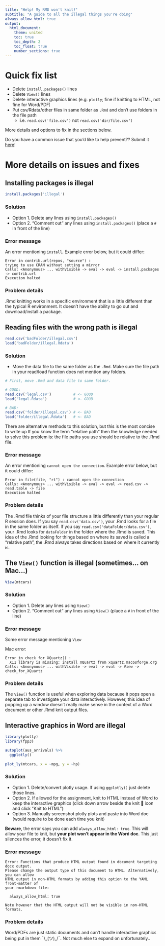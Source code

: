 ```yaml
---
title: "Help! My RMD won't knit!"
subtitle: "A guide to all the illegal things you're doing"
always_allow_html: true
output: 
  html_document:
    theme: united
    toc: true
    toc_depth: 2
    toc_float: true
    number_sections: true
---
```


# Quick fix list

* Delete `install.packages()` lines
* Delete `View()` lines
* Delete interactive graphics lines (e.g. `plotly`; fine if knitting to HTML, not fine for Word/PDF)
* Put csv/Rdata/other files in same folder as `.Rmd` and don't use folders in the file path
  * i.e. `read.csv('file.csv')` not `read.csv('dir/file.csv')`

More details and options to fix in the sections below.

Do you have a common issue that you'd like to help prevent?? Submit it [here](https://github.com/AdamSpannbauer/UTKnittingFixes/issues/new)!

# More details on issues and fixes

## Installing packages is illegal

```r
install.packages('illegal')
```

### Solution

* Option 1. Delete any lines using `install.packages()`
* Option 2. "Comment out" any lines using `install.packages()` (place a `#` in front of the line)

### Error message

An error mentioning `install`.  Example error below, but it could differ:

```
Error in contrib.url(repos, "source") : 
trying to use CRAN without setting a mirror
Calls: <Anonymous> ... withVisible -> eval -> eval -> install.packages -> contrib.url
Execution halted
```

### Problem details

.Rmd knitting works in a specific environment that is a little different than the typical R environment.  It doesn't have the ability to go out and download/install a package.

## Reading files with the wrong path is illegal

```r
read.csv('badFolder/illegal.csv')
load('badFolder/illegal.Rdata')
```

### Solution

* Move the data file to the same folder as the `.Rmd`.  Make sure the file path in your read/load function does not mention any folders.

```r
# First, move .Rmd and data file to same folder.

# GOOD:
read.csv('legal.csv')          # <- GOOD
load('legal.Rdata')            # <- GOOD

# BAD:
read.csv('folder/illegal.csv') # <- BAD
load('folder/illegal.Rdata')   # <- BAD
```

There are alternative methods to this solution, but this is the most concise to write up  If you know the term "relative path" then the knowledge needed to solve this problem is: the file paths you use should be relative to the .Rmd file. 

### Error message

An error mentioning `cannot open the connection`.  Example error below, but it could differ:

```
Error in file(file, "rt") : cannot open the connection
Calls: <Anonymous> ... withVisible -> eval -> eval -> read.csv -> read.table -> file
Execution halted
```

### Problem details

The .Rmd file thinks of your file structure a little differently than your regular R session does.  If you say `read.csv('data.csv')`, your .Rmd looks for a file in the same folder as itself.  If you say `read.csv('dataFolder/data.csv')`, your .Rmd looks for `dataFolder` in the folder where the .Rmd is saved.  This idea of the .Rmd looking for things based on where its saved is called a "relative path", the .Rmd always takes directions based on where it currently is.


## The `View()` function is illegal (sometimes... on Mac...)

```r
View(mtcars)
```

### Solution

* Option 1. Delete any lines using `View()`
* Option 2. "Comment out" any lines using `View()` (place a `#` in front of the line)

### Error message

Some error message mentioning `View`

Mac error:

```
Error in check_for_XQuartz() : 
  X11 library is missing: install XQuartz from xquartz.macosforge.org
Calls: <Anonymous> ... withVisible -> eval -> eval -> View -> check_for_XQuartz
```

### Problem details

The `View()` function is useful when exploring data because it pops open a separate tab to investigate your data interactively.  However, this idea of popping up a window doesn't really make sense in the context of a Word document or other .Rmd knit output files.


## Interactive graphics in Word are illegal

```r
library(plotly)
library(fpp3)

autoplot(aus_arrivals) %>% 
  ggplotly()
  
plot_ly(mtcars, x = ~mpg, y = ~hp)
```

### Solution

* Option 1. Delete/convert plotly usage.  If using `ggplotly()` just delete those lines.
* Option 2. If allowed for the assignment, knit to HTML instead of Word to keep the interactive graphics (click down arrow beside the knit 
🧶 icon and click "Knit to HTML")
* Option 3. Manually screenshot plotly plots and paste into Word doc (would require to be done each time you knit)

**Beware**, the error says you can add `always_allow_html: true`.  This will allow your file to knit, but **your plot won't appear in the Word doc**.  This just silences the error, it doesn't fix it.

### Error message

```
Error: Functions that produce HTML output found in document targeting docx output.
Please change the output type of this document to HTML. Alternatively, you can allow
HTML output in non-HTML formats by adding this option to the YAML front-matter of
your rmarkdown file:

  always_allow_html: true

Note however that the HTML output will not be visible in non-HTML formats.
```

### Problem details

Word/PDFs are just static documents and can't handle interactive graphics being put in them ¯\\\_(ツ)\_/¯. Not much else to expand on unfortunately..
